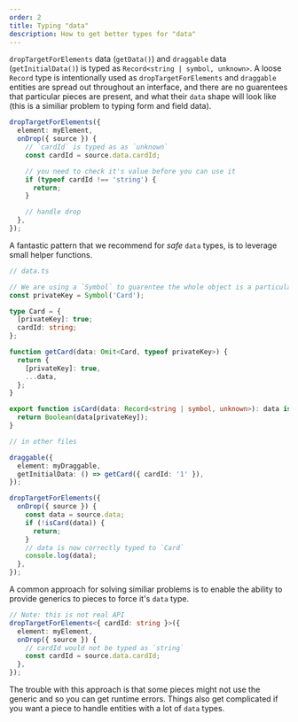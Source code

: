 ```yaml
---
order: 2
title: Typing "data"
description: How to get better types for "data"
---
```


`dropTargetForElements` data (`getData()`) and `draggable` data (`getInitialData()`) is typed as `Record<string | symbol, unknown>`. A loose `Record` type is intentionally used as `dropTargetForElements` and `draggable` entities are spread out throughout an interface, and there are no guarentees that particular pieces are present, and what their `data` shape will look like (this is a similiar problem to typing form and field data).

```ts
dropTargetForElements({
  element: myElement,
  onDrop({ source }) {
    // `cardId` is typed as as `unknown`
    const cardId = source.data.cardId;

    // you need to check it's value before you can use it
    if (typeof cardId !== 'string') {
      return;
    }

    // handle drop
  },
});
```

A fantastic pattern that we recommend for _safe_ `data` types, is to leverage small helper functions.

```ts
// data.ts

// We are using a `Symbol` to guarentee the whole object is a particular shape
const privateKey = Symbol('Card');

type Card = {
  [privateKey]: true;
  cardId: string;
};

function getCard(data: Omit<Card, typeof privateKey>) {
  return {
    [privateKey]: true,
    ...data,
  };
}

export function isCard(data: Record<string | symbol, unknown>): data is Card {
  return Boolean(data[privateKey]);
}

// in other files

draggable({
  element: myDraggable,
  getInitialData: () => getCard({ cardId: '1' }),
});

dropTargetForElements({
  onDrop({ source }) {
    const data = source.data;
    if (!isCard(data)) {
      return;
    }
    // data is now correctly typed to `Card`
    console.log(data);
  },
});
```

A common approach for solving similiar problems is to enable the ability to provide generics to pieces to force it's `data` type.

```ts
// Note: this is not real API
dropTargetForElements<{ cardId: string }>({
  element: myElement,
  onDrop({ source }) {
    // cardId would not be typed as `string`
    const cardId = source.data.cardId;
  },
});
```

The trouble with this approach is that some pieces might not use the generic and so you can get runtime errors. Things also get complicated if you want a piece to handle entities with a lot of `data` types.
